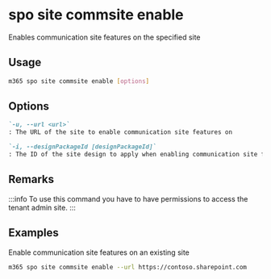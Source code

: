 
# spo site commsite enable

Enables communication site features on the specified site

## Usage

```sh
m365 spo site commsite enable [options]
```

## Options

```md defintion-list
`-u, --url <url>`
: The URL of the site to enable communication site features on

`-i, --designPackageId [designPackageId]`
: The ID of the site design to apply when enabling communication site features
```

<Global />

## Remarks

:::info
To use this command you have to have permissions to access the tenant admin site.
:::

## Examples

Enable communication site features on an existing site

```sh
m365 spo site commsite enable --url https://contoso.sharepoint.com
```

